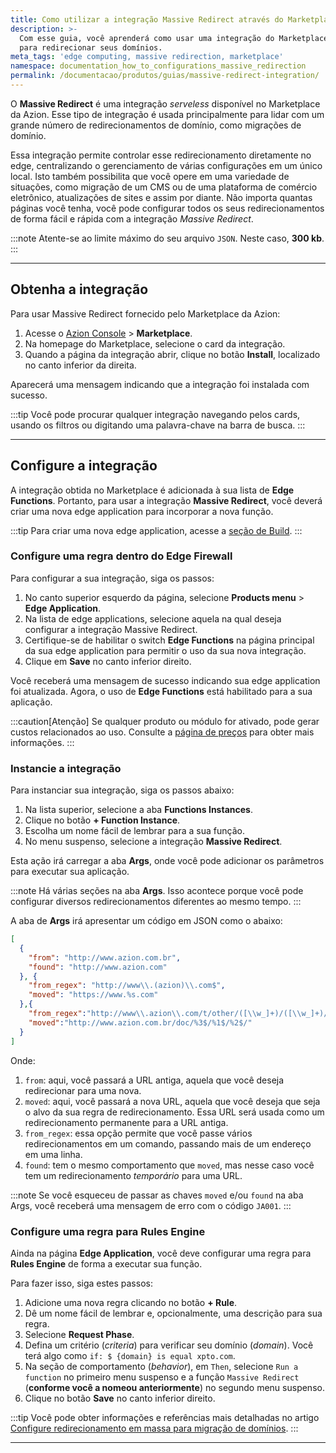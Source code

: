 ```yaml
---
title: Como utilizar a integração Massive Redirect através do Marketplace da Azion
description: >-
  Com esse guia, você aprenderá como usar uma integração do Marketplace da Azion
  para redirecionar seus domínios.
meta_tags: 'edge computing, massive redirection, marketplace'
namespace: documentation_how_to_configurations_massive_redirection
permalink: /documentacao/produtos/guias/massive-redirect-integration/
---
```



O **Massive Redirect** é uma integração *serveless* disponível no Marketplace da Azion. Esse tipo de integração é usada principalmente para lidar com um grande número de redirecionamentos de domínio, como migrações de domínio.

Essa integração permite controlar esse redirecionamento diretamente no edge, centralizando o gerenciamento de várias configurações em um único local. Isto também possibilita que você opere em uma variedade de situações, como migração de um CMS ou de uma plataforma de comércio eletrônico, atualizações de sites e assim por diante. Não importa quantas páginas você tenha, você pode configurar todos os seus redirecionamentos de forma fácil e rápida com a integração *Massive Redirect*.

:::note
Atente-se ao limite máximo do seu arquivo `JSON`. Neste caso, **300 kb**.
:::

---

## Obtenha a integração

Para usar Massive Redirect fornecido pelo Marketplace da Azion:

1. Acesse o [Azion Console](/pt-br/documentacao/produtos/guias/como-acessar-o-azion-console/) > **Marketplace**.
2. Na homepage do Marketplace, selecione o card da integração.
3. Quando a página da integração abrir, clique no botão **Install**, localizado no canto inferior da direita.

Aparecerá uma mensagem indicando que a integração foi instalada com sucesso.

:::tip
Você pode procurar qualquer integração navegando pelos cards, usando os filtros ou digitando uma palavra-chave na barra de busca.
:::

---

## Configure a integração

A integração obtida no Marketplace é adicionada à sua lista de **Edge Functions**. Portanto, para usar a integração **Massive Redirect**, você deverá criar uma nova edge application para incorporar a nova função.

:::tip
Para criar uma nova edge application, acesse a [seção de Build](/pt-br/documentacao/produtos/guias/build/criar-uma-aplicacao/).
:::

### Configure uma regra dentro do Edge Firewall

Para configurar a sua integração, siga os passos:

1. No canto superior esquerdo da página, selecione **Products menu** > **Edge Application**.
2. Na lista de edge applications, selecione aquela na qual deseja configurar a integração Massive Redirect.
3. Certifique-se de habilitar o switch **Edge Functions** na página principal da sua edge application para permitir o uso da sua nova integração.
4. Clique em **Save** no canto inferior direito.

Você receberá uma mensagem de sucesso indicando sua edge application foi atualizada. Agora, o uso de **Edge Functions** está habilitado para a sua aplicação.

:::caution[Atenção]
Se qualquer produto ou módulo for ativado, pode gerar custos relacionados ao uso. Consulte a [página de preços](/pt-br/documentacao/produtos/precos/) para obter mais informações.
:::

### Instancie a integração

Para instanciar sua integração, siga os passos abaixo:

1. Na lista superior, selecione a aba **Functions Instances**.
2. Clique no botão **+ Function Instance**.
3. Escolha um nome fácil de lembrar para a sua função.
4. No menu suspenso, selecione a integração **Massive Redirect**.

Esta ação irá carregar a aba **Args**, onde você pode adicionar os parâmetros para executar sua aplicação.

:::note
Há várias seções na aba **Args**. Isso acontece porque você pode configurar diversos redirecionamentos diferentes ao mesmo tempo.
:::

A aba de **Args** irá apresentar um código em JSON como o abaixo:

```json
[
  {
    "from": "http://www.azion.com.br",
    "found": "http://www.azion.com"
  }, {
    "from_regex": "http://www\\.(azion)\\.com$",
    "moved": "https://www.%s.com"
  },{
    "from_regex":"http://www\\.azion\\.com/t/other/([\\w_]+)/([\\w_]+)/([\\w_]+)/$",
    "moved":"http://www.azion.com.br/doc/%3$/%1$/%2$/"
  }
]
```

Onde:
1. `from`: aqui, você passará a URL antiga, aquela que você deseja redirecionar para uma nova.
2. `moved`: aqui, você passará a nova URL, aquela que você deseja que seja o alvo da sua regra de redirecionamento. Essa URL será usada como um redirecionamento permanente para a URL antiga.
3. `from_regex`: essa opção permite que você passe vários redirecionamentos em um comando, passando mais de um endereço em uma linha.
4. `found`: tem o mesmo comportamento que `moved`, mas nesse caso você tem um redirecionamento *temporário* para uma URL.

:::note
Se você esqueceu de passar as chaves `moved` e/ou `found` na aba Args, você receberá uma mensagem de erro com o código `JA001`.
:::

### Configure uma regra para Rules Engine

Ainda na página **Edge Application**, você deve configurar uma regra para **Rules Engine** de forma a executar sua função.

Para fazer isso, siga estes passos:

1. Adicione uma nova regra clicando no botão **+ Rule**.
2. Dê um nome fácil de lembrar e, opcionalmente, uma descrição para sua regra.
3. Selecione **Request Phase**.
4. Defina um critério (*criteria*) para verificar seu domínio (*domain*). Você terá algo como `if: $ {domain} is equal xpto.com`.
5. Na seção de comportamento (*behavior*), em `Then`, selecione `Run a function` no primeiro menu suspenso e a função `Massive Redirect` (**conforme você a nomeou anteriormente**) no segundo menu suspenso.
6. Clique no botão **Save** no canto inferior direito.

:::tip
Você pode obter informações e referências mais detalhadas no artigo [Configure redirecionamento em massa para migração de domínios](/pt-br/documentacao/produtos/guias/massive-redirect-integration/).
:::

---